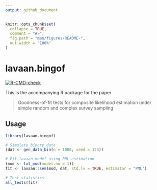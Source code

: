```yaml
---
output: github_document
---
```


<!-- README.md is generated from README.Rmd. Please edit that file -->

```r
knitr::opts_chunk$set(
  collapse = TRUE,
  comment = "#>",
  fig.path = "man/figures/README-",
  out.width = "100%"
)
```

# lavaan.bingof

<!-- badges: start -->
[![R-CMD-check](https://github.com/haziqj/lavaan.bingof/actions/workflows/R-CMD-check.yaml/badge.svg)](https://github.com/haziqj/lavaan.bingof/actions/workflows/R-CMD-check.yaml)
<!-- badges: end -->

This is the accompanying R package for the paper

> Goodness-of-fit tests for composite likelihood estimation under simple random and complex survey sampling

## Usage

```r
library(lavaan.bingof)

# Simulate binary data
(dat <- gen_data_bin(n = 1000, seed = 123))

# Fit lavaan model using PML estimation
(mod <- txt_mod(model.no = 1))
fit <- lavaan::sem(mod, dat, std.lv = TRUE, estimator = "PML")

# Test statistics
all_tests(fit)
```


